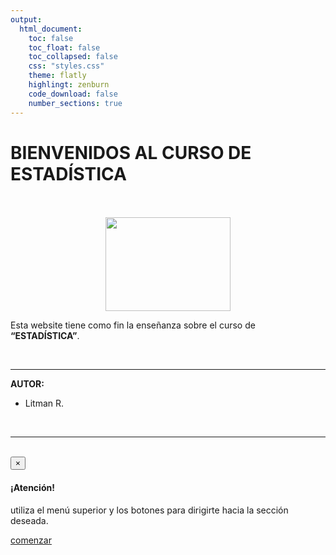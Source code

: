 ```yaml
---
output:
  html_document:
    toc: false
    toc_float: false
    toc_collapsed: false
    css: "styles.css"
    theme: flatly
    highlingt: zenburn
    code_download: false
    number_sections: true
---
```


<div class="container">
<div class="jumbotron">
  <h1 class="display-4 text-center pb-3">BIENVENIDOS AL CURSO DE ESTADÍSTICA</h1>
  <br><br>
<center><img src="https://uopsych-r-bootcamp-2020.netlify.app/slides/images/breakr.gif" height="150" width="200"></center>


  <p class="lead text-center">
    Esta website tiene como fin la enseñanza sobre el curso de <strong>"ESTADÍSTICA"</strong>.
  </p>
  <br>
  <hr class="my-5">
  <p><strong>AUTOR:</strong></p>
  <ul class="list-group list-group-flush">
  <li class="list-group-item col-sm-12
col-md-4">Litman R.</li>
  </ul>
  
  <br>
  <hr class="my-4">
  <br>
  <div class="container py-5">
  <div class="alert alert-dismissible alert-warning py-5">
  
  <button type="button" class="close"
data-dismiss="alert">&times;</button>
  <h4 class="alert-heading text-center">¡Atención!</h4>
  <p class="mb-0 text-center small">utiliza el menú superior y los botones para dirigirte hacia la sección deseada.</p>
</div>
  </div>
  
  <p class="lead">
    <a class="btn btn-primary btn-lg btn-block"
href="./about.html" role="button">comenzar</a>
  </p>
</div>
</div>